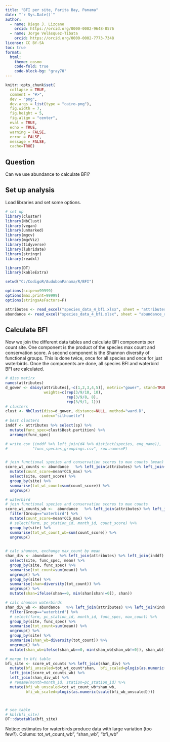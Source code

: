 ```yaml
---
title: "BFI per site, Parita Bay, Panama"
date: "`r Sys.Date()`"
author: 
  - name: Diego J. Lizcano
    orcid: https://orcid.org/0000-0002-9648-0576
  - name: Jorge Velásquez-Tibata
    orcid: https://orcid.org/0000-0002-7773-7348
license: CC BY-SA
toc: true
format: 
  html:
    theme: cosmo
    code-fold: true
    code-block-bg: "gray70"
---
```


```r
knitr::opts_chunk$set(
  collapse = TRUE,
  comment = "#>",
  dev = "png",
  dev.args = list(type = "cairo-png"),
  fig.width = 7,
  fig.height = 5,
  fig.align = "center",
  eval = TRUE,
  echo = TRUE,
  warning = FALSE,
  error = FALSE,
  message = FALSE,
  cache=TRUE)
```

## Question

Can we use abundance to calculate BFI?

## Set up analysis

Load libraries and set some options.

```r
# set up
library(cluster)
library(NbClust)
library(vegan)
library(unmarked)
library(mgcv)
library(mgcViz)
library(tidyverse)
library(lubridate)
library(stringr)
library(readxl)

library(DT)
library(kableExtra)

setwd("C:/CodigoR/AudubonPanama/R/BFI")

options(scipen=99999)
options(max.print=99999)
options(stringsAsFactors=F)
```

```r

attributes <- read_excel("species_data_4_bfi.xlsx", sheet = "attributes")
abundance <- read_excel("species_data_4_bfi.xlsx", sheet = "abundance_result")


```

## Calculate BFI

Now we join the different data tables and calculate BFI components per count site. One component is the product of the species max count and conservation score. A second component is the Shannon diversity of functional groups. This is done twice, once for all species and once for just waterbirds. Once the components are done, all species BFI and waterbird BFI are calculated.

```r

# diss matirx
names(attributes)
d_gower <- daisy(attributes[,-c(1,2,3,4,5)], metric="gower", stand=TRUE,
                 weights=c(rep(3/9/10, 10), 
                           rep(3/9/8, 8),
                           rep(3/9/1, 1)))
# clusters
clust <- NbClust(diss=d_gower, distance=NULL, method="ward.D", 
                index="silhouette")
# best clusters
inddf <- attributes %>% select(sp) %>% 
  mutate(func_spec=clust$Best.partition) %>% 
  arrange(func_spec)

# write.csv (inddf %>% left_join(d4 %>% distinct(species, eng_name)),
#           "func_species_groupings.csv", row.names=F)


# join functional species and conservation scores to max counts (mean)
score_wt_counts <- abundance   %>% left_join(attributes) %>% left_join(inddf) %>% 
  mutate(count_score=mean*CCS_max) %>% 
  select(site, count_score) %>% 
  group_by(site) %>% 
  summarise(tot_wt_count=sum(count_score)) %>% 
  ungroup()

# waterbird
# join functional species and conservation scores to max counts
score_wt_counts_wb <-  abundance   %>% left_join(attributes) %>% left_join(inddf) %>% 
  filter(Group=="waterbird") %>% 
  mutate(count_score=mean*CCS_max) %>% 
  # select(farm, pc_station_id, month_id, count_score) %>% 
  group_by(site) %>% 
  summarise(tot_wt_count_wb=sum(count_score)) %>% 
  ungroup()

  
# calc shannon, exchange max_count by mean
shan_div <- abundance   %>% left_join(attributes) %>% left_join(inddf) %>% 
  select(site, func_spec, mean) %>% 
  group_by(site, func_spec) %>% 
  summarise(tot_count=sum(mean)) %>% 
  ungroup() %>% 
  group_by(site) %>% 
  summarise(shan=diversity(tot_count)) %>% 
  ungroup() %>% 
  mutate(shan=ifelse(shan==0, min(shan[shan!=0]), shan))

# calc shannon waterbirds
shan_div_wb <- abundance   %>% left_join(attributes) %>% left_join(inddf) %>% 
  filter(Group=="waterbird") %>% 
  # select(farm, pc_station_id, month_id, func_spec, max_count) %>% 
  group_by(site, func_spec) %>% 
  summarise(tot_count=sum(mean)) %>% 
  ungroup() %>% 
  group_by(site) %>% 
  summarise(shan_wb=diversity(tot_count)) %>% 
  ungroup() %>% 
  mutate(shan_wb=ifelse(shan_wb==0, min(shan_wb[shan_wb!=0]), shan_wb))

# merge to bfi table
bfi_site <- score_wt_counts %>% left_join(shan_div) %>% 
  mutate(bfi_unscaled=tot_wt_count*shan,  bfi_scaled=plogis(as.numeric(scale(bfi_unscaled)))) %>% 
  left_join(score_wt_counts_wb) %>% 
  left_join(shan_div_wb) %>% 
  # rename(month=month_id, station=pc_station_id) %>% 
  mutate(bfi_wb_unscaled=tot_wt_count_wb*shan_wb, 
         bfi_wb_scaled=plogis(as.numeric(scale(bfi_wb_unscaled))))



# see table
# kbl(bfi_site)
DT::datatable(bfi_site)


```

Notice: estimates for waterbirds produce data with large variation (too few?). Colums: tot_wt_count_wb", "shan_wb", "bfi_wb"
